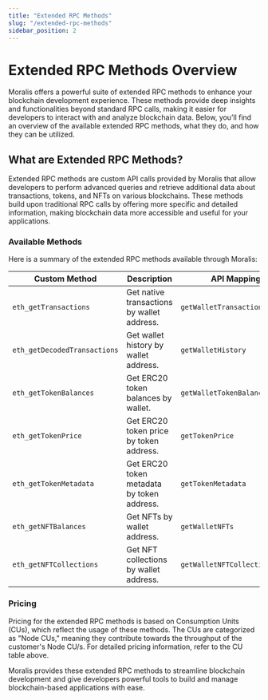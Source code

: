 ```yaml
---
title: "Extended RPC Methods"
slug: "/extended-rpc-methods"
sidebar_position: 2
---
```



# Extended RPC Methods Overview

Moralis offers a powerful suite of extended RPC methods to enhance your blockchain development experience. These methods provide deep insights and functionalities beyond standard RPC calls, making it easier for developers to interact with and analyze blockchain data. Below, you’ll find an overview of the available extended RPC methods, what they do, and how they can be utilized.

## What are Extended RPC Methods?

Extended RPC methods are custom API calls provided by Moralis that allow developers to perform advanced queries and retrieve additional data about transactions, tokens, and NFTs on various blockchains. These methods build upon traditional RPC calls by offering more specific and detailed information, making blockchain data more accessible and useful for your applications.

### Available Methods

Here is a summary of the extended RPC methods available through Moralis:

| Custom Method                | Description                                | API Mapping                   | CUs |
| ---------------------------- | ------------------------------------------ | ----------------------------- | --- |
| `eth_getTransactions`        | Get native transactions by wallet address. | `getWalletTransactions`       | 15  |
| `eth_getDecodedTransactions` | Get wallet history by wallet address.      | `getWalletHistory`            | 30  |
| `eth_getTokenBalances`       | Get ERC20 token balances by wallet.        | `getWalletTokenBalancesPrice` | 25  |
| `eth_getTokenPrice`          | Get ERC20 token price by token address.    | `getTokenPrice`               | 25  |
| `eth_getTokenMetadata`       | Get ERC20 token metadata by token address. | `getTokenMetadata`            | 8   |
| `eth_getNFTBalances`         | Get NFTs by wallet address.                | `getWalletNFTs`               | 20  |
| `eth_getNFTCollections`      | Get NFT collections by wallet address.     | `getWalletNFTCollections`     | 20  |

### Pricing

Pricing for the extended RPC methods is based on Consumption Units (CUs), which reflect the usage of these methods. The CUs are categorized as "Node CUs," meaning they contribute towards the throughput of the customer's Node CU/s. For detailed pricing information, refer to the CU table above.

Moralis provides these extended RPC methods to streamline blockchain development and give developers powerful tools to build and manage blockchain-based applications with ease.
